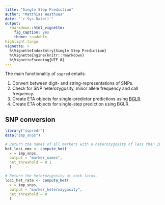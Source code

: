 ```yaml
---
title: "Single Step Prediction"
author: "Matthias Westhues"
date: "`r Sys.Date()`"
output:
  rmarkdown::html_vignette:
    fig_caption: yes
    theme: readable
highlight:tango
vignette: >
  %\VignetteIndexEntry{Single Step Prediction}
  %\VignetteEngine{knitr::rmarkdown}
  %\VignetteEncoding{UTF-8}
---
```



The main functionality of `sspred` entails:

1.   Convert between digit- and string-representations of SNPs.
2.   Check for SNP heterozygosity, minor allele frequency and call frequency.
3.   Create ETA objects for single-predictor predictions using
     [BGLR](https://github.com/gdlc/BGLR-R).
4.   Create ETA objects for single-step prediction using BGLR.


## SNP conversion
```r
library("sspredr")
data("imp_snps")

# Return the names of all markers with a heterozygosity of less than 10%.
het_loci_nms <- compute_het(
  x = imp_snps,
  output = "marker_names",
  het_threshold = 0.1
  )
```


```r
# Return the heterozygosity at each locus.
loci_het_rate <- compute_het(
  x = imp_snps,
  output = "marker_heterozygosity",
  het_threshold = 0
  )
```
